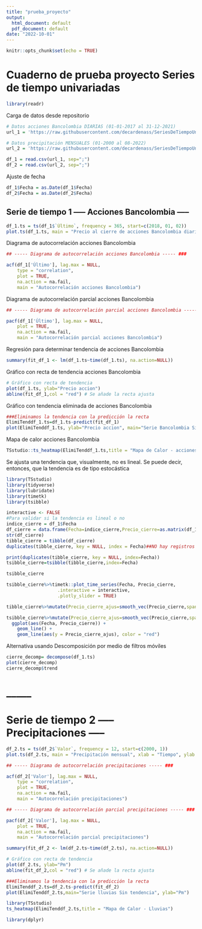 ```yaml
---
title: "prueba_proyecto"
output:
  html_document: default
  pdf_document: default
date: "2022-10-01"
---
```


```r
knitr::opts_chunk$set(echo = TRUE)
```

# Cuaderno de prueba proyecto Series de tiempo univariadas

```r
library(readr)
```

Carga de datos desde repositorio
```r
# Datos acciones Bancolombia DIARIAS (01-01-2017 al 31-12-2021)
url_1 = 'https://raw.githubusercontent.com/decardenass/SeriesDeTiempoUnivariadas2022_2/main/Proyecto/Datos/Bancolombia.csv'

# Datos precipitación MENSUALES (01-2000 al 08-2022)
url_2 = 'https://raw.githubusercontent.com/decardenass/SeriesDeTiempoUnivariadas2022_2/main/Proyecto/Datos/Datos%20precipitaci%C3%B3n%20mensual.csv'

df_1 = read.csv(url_1, sep=";")
df_2 = read.csv(url_2, sep=";")
```

Ajuste de fecha
```r
df_1$Fecha = as.Date(df_1$Fecha)
df_2$Fecha = as.Date(df_2$Fecha)
```

## Serie de tiempo 1 ----- Acciones Bancolombia -----
```r
df_1.ts = ts(df_1$`Último`, frequency = 365, start=c(2018, 01, 02))
plot.ts(df_1.ts, main = "Precio al cierre de acciones Bancolombia diario", xlab = "Tiempo", ylab = "Precio")
```

Diagrama de autocorrelación acciones Bancolombia
```r
## ----- Diagrama de autocorrelación acciones Bancolombia ----- ###

acf(df_1['Último'], lag.max = NULL,
    type = "correlation",
    plot = TRUE,
    na.action = na.fail,
    main = "Autocorrelación acciones Bancolombia")
```

Diagrama de autocorrelación parcial acciones Bancolombia
```r
## ----- Diagrama de autocorrelación parcial acciones Bancolombia ----- ###

pacf(df_1['Último'], lag.max = NULL,
    plot = TRUE,
    na.action = na.fail,
    main = "Autocorrelación parcial acciones Bancolombia")
```

Regresión para determinar tendencia de acciones Bancolombia
```r
summary(fit_df_1 <- lm(df_1.ts~time(df_1.ts), na.action=NULL))
```

Gráfico con recta de tendencia acciones Bancolombia
```r
# Gráfico con recta de tendencia
plot(df_1.ts, ylab="Precio accion") 
abline(fit_df_1,col = "red") # Se añade la recta ajusta
```

Gráfico con tendencia eliminada de acciones Bancolombia
```r
###Eliminamos la tendencia con la predicción la recta
ElimiTenddf_1.ts=df_1.ts-predict(fit_df_1)
plot(ElimiTenddf_1.ts, ylab="Precio accion", main="Serie Bancolombia Sin tendencia")
```

Mapa de calor acciones Bancolombia
```r
TSstudio::ts_heatmap(ElimiTenddf_1.ts,title = "Mapa de Calor - acciones Bancolombia")
```

Se ajusta una tendencia que, visualmente, no es lineal. Se puede decir, entonces, que la tendencia es de tipo estocástica
```r
library(TSstudio)
library(tidyverse)
library(lubridate)
library(timetk)
library(tsibble)

interactive <- FALSE
#Para validar si la tendencia es lineal o no
indice_cierre = df_1$Fecha
df_cierre = data.frame(Fecha=indice_cierre,Precio_cierre=as.matrix(df_1$Último))
str(df_cierre)
tibble_cierre = tibble(df_cierre)
duplicates(tibble_cierre, key = NULL, index = Fecha)##NO hay registros duplicados

print(duplicates(tibble_cierre, key = NULL, index=Fecha))
tsibble_cierre=tsibble(tibble_cierre,index=Fecha)

tsibble_cierre

tsibble_cierre%>%timetk::plot_time_series(Fecha, Precio_cierre, 
                   .interactive = interactive,
                   .plotly_slider = TRUE)

tibble_cierre%>%mutate(Precio_cierre_ajus=smooth_vec(Precio_cierre,span = 0.75, degree = 2))

tsibble_cierre%>%mutate(Precio_cierre_ajus=smooth_vec(Precio_cierre,span = 0.75, degree = 2))%>%
  ggplot(aes(Fecha, Precio_cierre)) +
    geom_line() +
    geom_line(aes(y = Precio_cierre_ajus), color = "red")
```
Alternativa usando Descomposición por medio de filtros móviles
```r
cierre_decomp= decompose(df_1.ts)
plot(cierre_decomp)
cierre_decomp$trend

```






































# _____
# Serie de tiempo 2 ----- Precipitaciones -----
```r
df_2.ts = ts(df_2$`Valor`, frequency = 12, start=c(2000, 1))
plot.ts(df_2.ts, main = "Precipitación mensual", xlab = "Tiempo", ylab = "Pm")
```


```r
## ----- Diagrama de autocorrelación precipitaciones ----- ###

acf(df_2['Valor'], lag.max = NULL,
    type = "correlation",
    plot = TRUE,
    na.action = na.fail,
    main = "Autocorrelación precipitaciones")
```


```r
## ----- Diagrama de autocorrelación parcial precipitaciones ----- ###

pacf(df_2['Valor'], lag.max = NULL,
    plot = TRUE,
    na.action = na.fail,
    main = "Autocorrelación parcial precipitaciones")
```


```r
summary(fit_df_2 <- lm(df_2.ts~time(df_2.ts), na.action=NULL))
```


```r
# Gráfico con recta de tendencia
plot(df_2.ts, ylab="Pm") 
abline(fit_df_2,col = "red") # Se añade la recta ajusta
```


```r
###Eliminamos la tendencia con la predicción la recta
ElimiTenddf_2.ts=df_2.ts-predict(fit_df_2)
plot(ElimiTenddf_2.ts,main="Serie lluvias Sin tendencia", ylab="Pm")
```


```r
library(TSstudio)
ts_heatmap(ElimiTenddf_2.ts,title = "Mapa de Calor - Lluvias")
```


```r
library(dplyr)
```


```r
```









